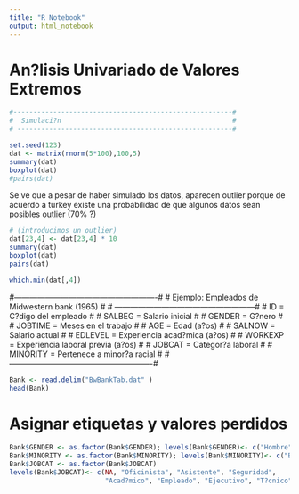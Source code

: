 ```yaml
---
title: "R Notebook"
output: html_notebook
---
```


#########################################################
#  An?lisis Univariado de Valores Extremos              #
#########################################################

```r
#-------------------------------------------------------#
#  Simulaci?n                                           #
# ------------------------------------------------------#

set.seed(123)
dat <- matrix(rnorm(5*100),100,5)
summary(dat)
boxplot(dat)
#pairs(dat) 

```
Se ve que a pesar de haber simulado los datos, aparecen outlier porque de acuerdo a turkey existe una probabilidad de que algunos datos sean posibles outlier (70% ?)

```r
# (introducimos un outlier)
dat[23,4] <- dat[23,4] * 10
summary(dat)
boxplot(dat)
pairs(dat)

which.min(dat[,4])

```


#-------------------------------------------------------#
#  Ejemplo: Empleados de Midwestern bank (1965)         #
# ------------------------------------------------------#
# ID = C?digo del empleado                              #
# SALBEG = Salario inicial                              #
# GENDER = G?nero                                       #
# JOBTIME = Meses en el  trabajo                        #
# AGE = Edad (a?os)                                     #
# SALNOW = Salario actual                               #
# EDLEVEL = Experiencia acad?mica (a?os)                #
# WORKEXP = Experiencia laboral previa (a?os)           #
# JOBCAT = Categor?a laboral                            #
# MINORITY = Pertenece a minor?a racial                 #
#-------------------------------------------------------#

```r

Bank <- read.delim("BwBankTab.dat" )
head(Bank)

```

# Asignar etiquetas y valores perdidos

```r
Bank$GENDER <- as.factor(Bank$GENDER); levels(Bank$GENDER)<- c("Hombre","Mujer",NA)
Bank$MINORITY <- as.factor(Bank$MINORITY); levels(Bank$MINORITY)<- c("Blanco","No blanco",NA)
Bank$JOBCAT <- as.factor(Bank$JOBCAT)
levels(Bank$JOBCAT)<- c(NA, "Oficinista", "Asistente", "Seguridad", 
                        "Acad?mico", "Empleado", "Ejecutivo", "T?cnico" )
```

